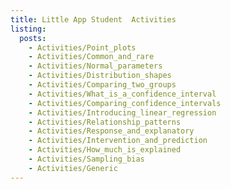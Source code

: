 ```yaml
---
title: Little App Student  Activities
listing: 
  posts: 
    - Activities/Point_plots
    - Activities/Common_and_rare
    - Activities/Normal_parameters
    - Activities/Distribution_shapes
    - Activities/Comparing_two_groups
    - Activities/What_is_a_confidence_interval
    - Activities/Comparing_confidence_intervals
    - Activities/Introducing_linear_regression
    - Activities/Relationship_patterns
    - Activities/Response_and_explanatory
    - Activities/Intervention_and_prediction
    - Activities/How_much_is_explained
    - Activities/Sampling_bias
    - Activities/Generic
---
```



